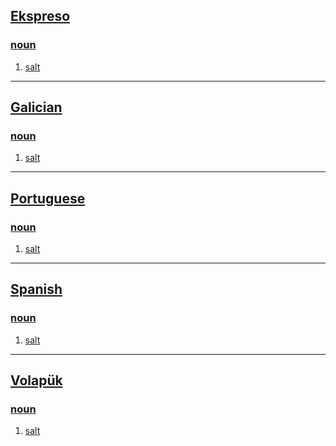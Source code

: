 == [[Ekspreso]] ==
=== [[noun]] === 
# [[salt]]

----

== [[Galician]] ==
=== [[noun]] === 
# [[salt]]

----

== [[Portuguese]] ==
=== [[noun]] === 
# [[salt]]

----

== [[Spanish]] ==
=== [[noun]] === 
# [[salt]]

----

== [[Volapük]] == 
=== [[noun]] === 
# [[salt]]